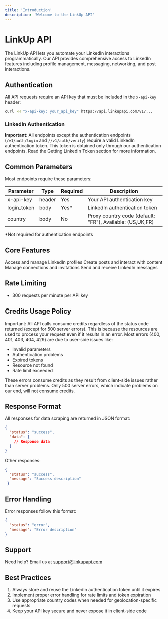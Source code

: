 ```yaml
---
title: 'Introduction'
description: 'Welcome to the LinkUp API'
---
```


# LinkUp API

The LinkUp API lets you automate your LinkedIn interactions programmatically. Our API provides comprehensive access to LinkedIn features including profile management, messaging, networking, and post interactions.

## Authentication

All API requests require an API key that must be included in the `x-api-key` header:

```bash
curl -H "x-api-key: your_api_key" https://api.linkupapi.com/v1/...
```

### LinkedIn Authentication

**Important**: All endpoints except the authentication endpoints (`/v1/auth/login` and `//v1/auth/verify`) require a valid LinkedIn authentication token. This token is obtained only through our authentication endpoints.
Read the Getting LinkedIn Token section for more information.

## Common Parameters

Most endpoints require these parameters:

| Parameter | Type | Required | Description |
|-----------|------|----------|-------------|
| x-api-key | header | Yes | Your API authentication key |
| login_token | body | Yes* | LinkedIn authentication token |
| country | body | No | Proxy country code (default: "FR"), Available: (US,UK,FR) |

*Not required for authentication endpoints

## Core Features

<CardGroup cols={2}>
  <Card title="Profile Management" icon="user">
    Access and manage LinkedIn profiles
  </Card>
  <Card title="Post Interactions" icon="share-nodes">
    Create posts and interact with content
  </Card>
  <Card title="Networking" icon="network-wired">
    Manage connections and invitations
  </Card>
  <Card title="Messaging" icon="message">
    Send and receive LinkedIn messages
  </Card>
</CardGroup>

## Rate Limiting

- 300 requests per minute per API key

## Credits Usage Policy
Important: All API calls consume credits regardless of the status code returned (except for 500 server errors). This is because the resources are used to process your request even if it results in an error. Most errors (400, 401, 403, 404, 429) are due to user-side issues like:
* Invalid parameters
* Authentication problems
* Expired tokens
* Resource not found
* Rate limit exceeded

These errors consume credits as they result from client-side issues rather than server problems. Only 500 server errors, which indicate problems on our end, will not consume credits.

## Response Format

All responses for data scraping are returned in JSON format:

```json
{
  "status": "success",
  "data": {
    // Response data
  }
}
```
Other responses:
 
```json
{
  "status": "success",
  "message": "Success description"
 }
```
## Error Handling

Error responses follow this format:

```json
{
  "status": "error",
  "message": "Error description"
}
```

## Support

Need help? Email us at [support@linkupapi.com](mailto:support@linkupapi.com)

## Best Practices

1. Always store and reuse the LinkedIn authentication token until it expires
2. Implement proper error handling for rate limits and token expiration
3. Use appropriate country codes when needed for geolocation-specific requests
4. Keep your API key secure and never expose it in client-side code